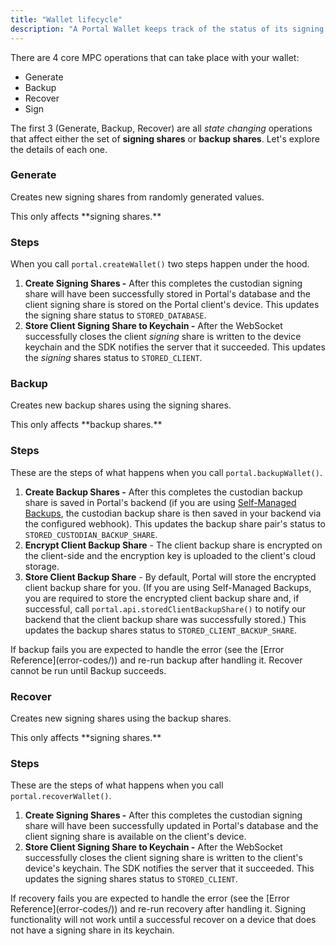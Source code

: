 ```yaml
---
title: "Wallet lifecycle"
description: "A Portal Wallet keeps track of the status of its signing shares and backup shares."
---
```


There are 4 core MPC operations that can take place with your wallet:

* Generate
* Backup
* Recover
* Sign

The first 3 (Generate, Backup, Recover) are all _state changing_ operations that affect either the set of **signing shares** or **backup shares**. Let's explore the details of each one.

### **Generate**

Creates new signing shares from randomly generated values.

<Note>
This only affects **signing shares.**
</Note>

### Steps

When you call `portal.createWallet()` two steps happen under the hood.

1. **Create Signing Shares -** After this completes the custodian signing share will have been successfully stored in Portal's database and the client signing share is stored on the Portal client's device. This updates the signing share status to `STORED_DATABASE`.
2. **Store Client Signing Share to Keychain -** After the WebSocket successfully closes the client _signing_ share is written to the device keychain and the SDK notifies the server that it succeeded. This updates the _signing_ shares status to `STORED_CLIENT`.

### **Backup**

Creates new backup shares using the signing shares.

<Note>
This only affects **backup shares.**
</Note>

### Steps

These are the steps of what happens when you call `portal.backupWallet()`.

1. **Create Backup Shares -** After this completes the custodian backup share is saved in Portal's backend (if you are using [Self-Managed Backups](self-managed-backups.md), the custodian backup share is then saved in your backend via the configured webhook). This updates the backup share pair's status to `STORED_CUSTODIAN_BACKUP_SHARE`.
2. **Encrypt Client Backup Share** - The client backup share is encrypted on the client-side and the encryption key is uploaded to the client's cloud storage.
3. **Store Client Backup Share** - By default, Portal will store the encrypted client backup share for you. (If you are using Self-Managed Backups, you are required to store the encrypted client backup share and, if successful, call `portal.api.storedClientBackupShare()` to notify our backend that the client backup share was successfully stored.) This updates the backup shares status to `STORED_CLIENT_BACKUP_SHARE`.

<Danger>
If backup fails you are expected to handle the error (see the [Error Reference](error-codes/)) and re-run backup after handling it. Recover cannot be run until Backup succeeds.
</Danger>

### **Recover**

Creates new signing shares using the backup shares.

<Danger>
This only affects **signing shares.**
</Danger>

### Steps

These are the steps of what happens when you call `portal.recoverWallet()`.

1. **Create Signing Shares -** After this completes the custodian signing share will have been successfully updated in Portal's database and the client signing share is available on the client's device.
2. **Store Client Signing Share to Keychain -** After the WebSocket successfully closes the client signing share is written to the client's device's keychain. The SDK notifies the server that it succeeded. This updates the signing shares status to `STORED_CLIENT`.

<Danger>
If recovery fails you are expected to handle the error (see the [Error Reference](error-codes/)) and re-run recovery after handling it. Signing functionality will not work until a successful recover on a device that does not have a signing share in its keychain.
</Danger>
